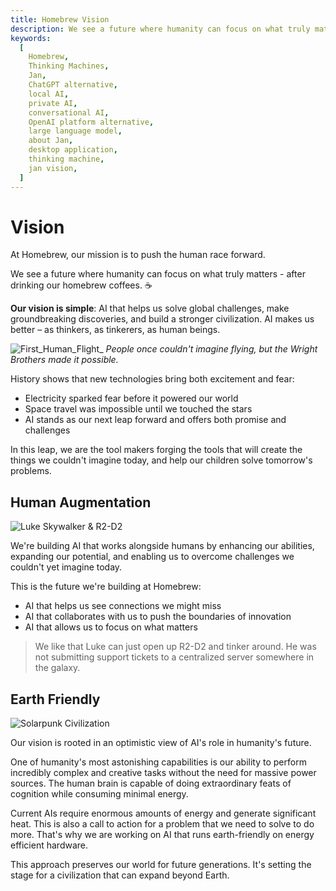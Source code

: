 ```yaml
---
title: Homebrew Vision 
description: We see a future where humanity can focus on what truly matters - after drinking our homebrew coffees. ☕
keywords:
  [
    Homebrew,
    Thinking Machines,
    Jan,
    ChatGPT alternative,
    local AI,
    private AI,
    conversational AI,
    OpenAI platform alternative,
    large language model,
    about Jan,
    desktop application,
    thinking machine,
    jan vision,
  ]
---
```


# Vision

At Homebrew, our mission is to push the human race forward.

We see a future where humanity can focus on what truly matters - after drinking our homebrew coffees. ☕

**Our vision is simple**: AI that helps us solve global challenges, make groundbreaking discoveries, and build a stronger civilization. AI makes us better – as thinkers, as tinkerers, as human beings.

![First_Human_Flight](./_assets/First-human-flight.jpg)_
_People once couldn't imagine flying, but the Wright Brothers made it possible._

History shows that new technologies bring both excitement and fear:

- Electricity sparked fear before it powered our world
- Space travel was impossible until we touched the stars
- AI stands as our next leap forward and offers both promise and challenges

In this leap, we are the tool makers forging the tools that will create the things we couldn't imagine today, and help our children solve tomorrow's problems.

## Human Augmentation

![Luke Skywalker & R2-D2](./_assets/Luke_Skywalker_R2-D2.jpg)

We're building AI that works alongside humans by enhancing our abilities, expanding our potential, and enabling us to overcome challenges we couldn't yet imagine today.

This is the future we're building at Homebrew:

- AI that helps us see connections we might miss
- AI that collaborates with us to push the boundaries of innovation
- AI that allows us to focus on what matters

> We like that Luke can just open up R2-D2 and tinker around. He was not submitting support tickets to a centralized server somewhere in the galaxy.

## Earth Friendly

![Solarpunk Civilization](./_assets/solar-punk.webp)

Our vision is rooted in an optimistic view of AI's role in humanity's future. 

One of humanity's most astonishing capabilities is our ability to perform incredibly complex and creative tasks without the need for massive power sources. The human brain is capable of doing extraordinary feats of cognition while consuming minimal energy.

Current AIs require enormous amounts of energy and generate significant heat. This is also a call to action for a problem that we need to solve to do more. That's why we are working on AI that runs earth-friendly on energy efficient hardware.

This approach preserves our world for future generations. It's setting the stage for a civilization that can expand beyond Earth.
